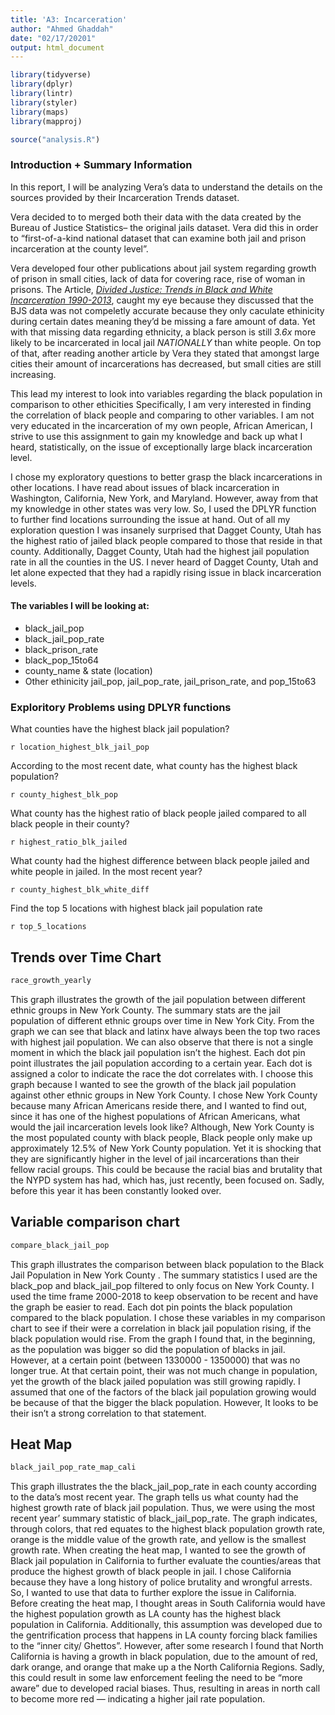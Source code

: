 ```yaml
---
title: 'A3: Incarceration'
author: "Ahmed Ghaddah"
date: "02/17/20201"
output: html_document
---
```

```r
library(tidyverse)
library(dplyr)
library(lintr)
library(styler)
library(maps)
library(mapproj)
```

```r
source("analysis.R")
```


### Introduction + Summary Information 
In this report, I will be analyzing Vera's data to understand the details on the sources provided by their Incarceration Trends dataset. 

Vera decided to to merged both their data with the data created by the Bureau of Justice Statistics-- the original jails dataset. Vera did this in order to "first-of-a-kind national dataset that can examine both jail and prison incarceration at the county level". 

Vera developed four other publications about jail system regarding growth of prison in small cities, lack of data for covering race, rise of woman in prisons. The Article, [_Divided Justice: Trends in Black and White Incarceration 1990-2013_](https://www.vera.org/publications/divided-justice-black-white-jail-incarceration), caught my eye because they discussed that the BJS data was not compeletly accurate because they only caculate ethinicity during certain dates meaning they'd be missing a fare amount of data. Yet with that missing data regarding ethnicity, a black person is still *3.6x* more likely to be incarcerated in local jail *NATIONALLY* than white people. On top of that, after reading another article by Vera they stated that amongst large cities their amount of incarcerations has decreased, but small cities are still increasing.

This lead my interest to look into variables regarding the black population in comparison to other ethicities Specifically, I am very interested in finding the correlation of black people and comparing to other variables.  I am not very educated in the incarceration of my own people, African American, I strive to use this assignment to gain my knowledge and back up what I heard, statistically, on the issue of exceptionally large black incarceration level. 

I chose my exploratory questions to better grasp the black incarcerations in other locations. I have read about issues of black incarceration in Washington, California, New York, and Maryland. However, away from that my knowledge in other states was very low. So, I used the DPLYR function to further find locations surrounding the issue at hand. Out of all my exploration question I was insanely surprised that Dagget County, Utah has the highest ratio of jailed black people compared to those that reside in that county. Additionally, Dagget County, Utah had the highest jail population rate in all the counties in the US. I never heard of Dagget County, Utah and let alone expected that they had a rapidly rising issue in black incarceration levels. 

#### The variables I will be looking at: 


   *  black_jail_pop
   * black_jail_pop_rate
   * black_prison_rate 
   * black_pop_15to64
   * county_name & state (location)
   * Other ethinicity jail_pop, jail_pop_rate,         jail_prison_rate, and pop_15to63





### Exploritory Problems using DPLYR functions 
What counties have the highest black jail population?




`r location_highest_blk_jail_pop`





According to the most recent date, what county has the highest black population? 

`r county_highest_blk_pop`






What county has the highest ratio of black people jailed compared to all black people in their county? 

`r highest_ratio_blk_jailed`






What county had the highest difference between black people jailed and white people in jailed. In the most recent year?


`r county_highest_blk_white_diff`







Find the top 5 locations with highest black jail population rate


`r top_5_locations`




## Trends over Time Chart 
```r
race_growth_yearly
```


This graph illustrates the growth of the jail population between different ethnic groups in New York County. The summary stats are the jail population of different ethnic groups over time in New York City. From the graph we can see that black and latinx have always been the top two races with highest jail population. We can also observe that there is not a single moment in which the black jail population isn't the highest. Each dot pin point illustrates the jail population according to a certain year. Each dot is assigned a color to indicate the race the dot correlates with. I choose this graph because I wanted to see the growth of the black jail population against other ethnic groups in New York County. I chose New York County because many African Americans reside there, and I wanted to find out, since it has one of the highest populations of African Americans, what would the jail incarceration levels look like? Although, New York County is the most populated county with black people, Black people only make up approximately 12.5% of New York County population. Yet it is shocking that they are significantly higher in the level of jail incarcerations than their fellow racial groups. This could be because the racial bias and brutality that the NYPD system has had, which has, just recently, been focused on. Sadly, before this year it has been constantly looked over.



## Variable comparison chart 
```r
compare_black_jail_pop
```




This graph illustrates the comparison between black population to the Black Jail Population in New York County . The summary statistics I used are the black_pop and black_jail_pop filtered to only focus on New York County. I used the time frame 2000-2018 to keep observation to be recent and have the graph be easier to read. Each dot pin points the black population compared to the black population. I chose these variables in my comparison chart to see if their were a correlation in black jail population rising, if the black population would rise. From the graph I found that, in the beginning,  as the population was bigger so did the population of blacks in jail. However, at a certain point (between 1330000 - 1350000) that was no longer true. At that certain point, their was not much change in population, yet the growth of the black jailed population was still growing rapidly. I assumed that one of the factors of the black jail population growing would be because of that the bigger the black population. However, It looks to be their isn't a strong correlation to that statement. 








## Heat Map
```r
black_jail_pop_rate_map_cali
```




This graph illustrates the the black_jail_pop_rate in each county according to the data's most recent year. The graph tells us what county had the highest growth rate of black jail population. Thus, we were using the most recent year' summary statistic of black_jail_pop_rate. The graph indicates, through colors, that red equates to the highest black population growth rate, orange is the middle value of the growth rate, and yellow is the smallest growth rate. When creating the heat map, I wanted to see the growth of Black jail population in California to further evaluate the counties/areas that produce the highest growth of black people in jail. I chose California because they have a long history of police brutality and wrongful arrests. So, I wanted to use that data to further explore the issue in California. Before creating the heat map, I thought areas in South California would have the highest population growth as LA county has the highest black population in California. Additionally, this assumption was developed due to the gentrification process that happens in LA county forcing black families to the "inner city/ Ghettos". However, after some research I found that North California is having a growth in black population, due to the amount of red, dark orange, and orange that make up a the North California Regions.  Sadly, this could result in some law enforcement feeling the need to be "more aware" due to developed racial biases. Thus, resulting in areas in north call to become more red --- indicating a higher jail rate population. 




